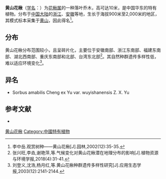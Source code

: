 {{Speciesbox
| name = 黄山花楸
| status = VU
| status_system = IUCN2.3
| status_ref = <ref name="iucn status 14 November 2021">{{cite iucn |author=World Conservation Monitoring Centre |date=1998 |title=''Sorbus amabilis'' |volume=1998 |page=e.T32454A9708256 |doi=10.2305/IUCN.UK.1998.RLTS.T32454A9708256.en |access-date=14 November 2021}}</ref>
| genus = Sorbus
| species = amabilis
| authority = Cheng ex Yu
}}

'''黄山花楸'''（[[学名|学名]]：{{lang|la|''Sorbus amabilis''}}）为[[花楸属|花楸属]]的一种落叶乔木，高可达10米，是中国华东的特有植物。分布于[[中国大陆|中国大陆]]的[[浙江|浙江]]、[[安徽|安徽]]等地，生长于海拔900米至2,000米的地区，其模式标本采集于[[黄山|黄山]]，因此得名<ref>李中岳.观赏树种——黄山花楸[J].园林,2002(12):35-35.</ref>。

== 分布 ==

黄山花楸分布范围较小，且呈碎片化，主要位于安徽南部、浙江东南部、福建东南部、湖北西南部、重庆东南部和北部、台湾东北部<ref>张兴旺,李垚,谢艳萍,等.气候变化对黄山花楸潜在地理分布的影响[J].植物资源与环境学报,2018(4):31-41.</ref>。其自然种群遗传多样性低，难以适应环境变化<ref>刘登义,沈浩,杨月红,等.黄山花楸种群遗传多样性研究[J].应用生态学报,2003(12):2141-2144.</ref>。

== 异名 ==

* Sorbus amabilis Cheng ex Yu var. wuyishanensis Z. X. Yu

== 参考文献 ==
{{reflist}}

* {{cite web| url =http://www.bioinfo.cn/db05/KmzwSpecies.php?action=view&id=19541| title =黄山花楸| work =《中国高等植物数据库全库》| publisher =中国科学院微生物研究所| author =昆明植物研究所| accessdate =2009-02-25| deadurl =yes| archiveurl =https://web.archive.org/web/20160305065249/http://www.bioinfo.cn/db05/KmzwSpecies.php?action=view&id=19541| archivedate =2016-03-05}}

{{Taxonbar|from=Q1023673}}

[[Category:花楸属|黄山花楸]]
[[Category:中國特有植物|Category:中國特有植物]]

{{植物小作品}}